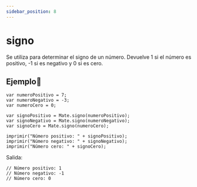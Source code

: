 ```yaml
---
sidebar_position: 8
---
```



# signo
Se utiliza para determinar el signo de un número. Devuelve 1 si el número es positivo, -1 si es negativo y 0 si es cero.

## Ejemplo📝

```dummy
var numeroPositivo = 7;
var numeroNegativo = -3;
var numeroCero = 0;

var signoPositivo = Mate.signo(numeroPositivo);
var signoNegativo = Mate.signo(numeroNegativo);
var signoCero = Mate.signo(numeroCero);

imprimir("Número positivo: " + signoPositivo);
imprimir("Número negativo: " + signoNegativo);
imprimir("Número cero: " + signoCero);
```

Salida:

```dummy
// Número positivo: 1
// Número negativo: -1
// Número cero: 0
```